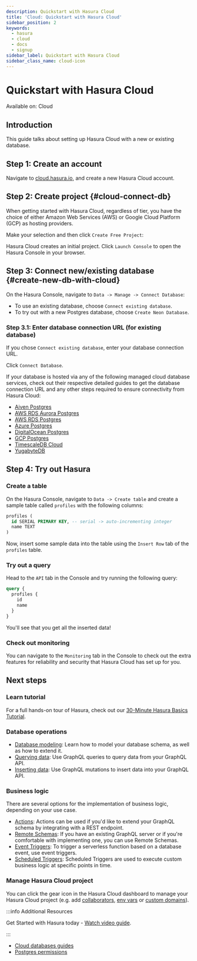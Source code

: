 ```yaml
---
description: Quickstart with Hasura Cloud
title: 'Cloud: Quickstart with Hasura Cloud'
sidebar_position: 2
keywords:
  - hasura
  - cloud
  - docs
  - signup
sidebar_label: Quickstart with Hasura Cloud
sidebar_class_name: cloud-icon
---
```



# Quickstart with Hasura Cloud

<div className="badge badge--primary heading-badge">Available on: Cloud</div>

## Introduction

This guide talks about setting up Hasura Cloud with a new or existing database.

## Step 1: Create an account

Navigate to
[cloud.hasura.io](https://cloud.hasura.io/signup/?pg=docs&plcmt=body&cta=navigate-to-cloud-hasura-io&tech=default), and
create a new Hasura Cloud account.

## Step 2: Create project {#cloud-connect-db}

When getting started with Hasura Cloud, regardless of tier, you have the choice of either Amazon Web Services (AWS) or
Google Cloud Platform (GCP) as hosting providers.

<Thumbnail
  src="/img/getting-started/getting-started-cloud-aws-and-gcp-emphasis.png"
  alt="Choose either AWS or GCP"
  width="556px"
/>

Make your selection and then click `Create Free Project`:

<Thumbnail src="/img/getting-started/getting-started-cloud-create-project.png" alt="Create project" width="556px" />

Hasura Cloud creates an initial project. Click `Launch Console` to open the Hasura Console in your browser.

<Thumbnail src="/img/getting-started/create-project.png" alt="Connect new or existing database" width="556px" />

## Step 3: Connect new/existing database {#create-new-db-with-cloud}

On the Hasura Console, navigate to `Data -> Manage -> Connect Database`:

<Thumbnail src="/img/getting-started/connect-db-console.png" alt="Connect database" width="1000px" />

- To use an existing database, choose `Connect existing database`.
- To try out with a new Postgres database, choose `Create Neon Database`.

<Thumbnail src="/img/getting-started/db-setup.png" alt="DB setup" width="1000px" />

### Step 3.1: Enter database connection URL (for existing database)

If you chose `Connect existing database`, enter your database connection URL.

Click `Connect Database`.

<Thumbnail src="/img/getting-started/connect-db-cloud.png" alt="Enter URL for existing database" width="1000px" />

If your database is hosted via any of the following managed cloud database services, check out their respective detailed
guides to get the database connection URL and any other steps required to ensure connectivity from Hasura Cloud:

- [Aiven Postgres](/databases/connect-db/cloud-databases/aiven.mdx)
- [AWS RDS Aurora Postgres](/databases/connect-db/cloud-databases/aws-aurora.mdx)
- [AWS RDS Postgres](/databases/connect-db/cloud-databases/aws-postgres.mdx)
- [Azure Postgres](/databases/connect-db/cloud-databases/azure.mdx)
- [DigitalOcean Postgres](/databases/connect-db/cloud-databases/digital-ocean.mdx)
- [GCP Postgres](/databases/connect-db/cloud-databases/gcp.mdx)
- [TimescaleDB Cloud](/databases/connect-db/cloud-databases/timescale-cloud.mdx)
- [YugabyteDB](/databases/connect-db/cloud-databases/yugabyte.mdx)

## Step 4: Try out Hasura

### Create a table

On the Hasura Console, navigate to `Data -> Create table` and create a sample table called `profiles` with the following
columns:

```sql
profiles (
  id SERIAL PRIMARY KEY, -- serial -> auto-incrementing integer
  name TEXT
)
```

<Thumbnail src="/img/getting-started/create-profile-table.png" alt="Create a table" />

Now, insert some sample data into the table using the `Insert Row` tab of the `profiles` table.

### Try out a query

Head to the `API` tab in the Console and try running the following query:

```graphql
query {
  profiles {
    id
    name
  }
}
```

You'll see that you get all the inserted data!

<Thumbnail src="/img/getting-started/profile-query.png" alt="Try out a query" />

### Check out monitoring

You can navigate to the `Monitoring` tab in the Console to check out the extra features for reliability and security
that Hasura Cloud has set up for you.

<Thumbnail src="/img/observability/monitoring-tab-overview.png" alt="Hasura Console: Monitoring tab" />

## Next steps

### Learn tutorial

For a full hands-on tour of Hasura, check out our
[30-Minute Hasura Basics Tutorial](https://hasura.io/learn/graphql/hasura/introduction/).

### Database operations

- [Database modeling](/schema/postgres/index.mdx): Learn how to model your database schema, as well as how to extend it.
- [Querying data](/queries/postgres/index.mdx): Use GraphQL queries to query data from your GraphQL API.
- [Inserting data](/mutations/postgres/index.mdx): Use GraphQL mutations to insert data into your GraphQL API.

### Business logic

There are several options for the implementation of business logic, depending on your use case.

- [Actions](/actions/index.mdx): Actions can be used if you'd like to extend your GraphQL schema by integrating with a
  REST endpoint.
- [Remote Schemas](/remote-schemas/index.mdx): If you have an existing GraphQL server or if you're comfortable with
  implementing one, you can use Remote Schemas.
- [Event Triggers](/event-triggers/index.mdx): To trigger a serverless function based on a database event, use event
  triggers.
- [Scheduled Triggers](/scheduled-triggers/index.mdx): Scheduled Triggers are used to execute custom business logic at
  specific points in time.

### Manage Hasura Cloud project

You can click the gear icon in the Hasura Cloud dashboard to manage your Hasura Cloud project (e.g. add
[collaborators](/projects/collaborators.mdx), [env vars](/projects/env-vars.mdx) or
[custom domains](/projects/domains.mdx)).

<Thumbnail src="/img/getting-started/project-manage.png" alt="Project actions" width="860px" />

:::info Additional Resources

Get Started with Hasura today -
[Watch video guide](https://hasura.io/events/webinar/get-started-with-hasura/?pg=docs&plcmt=body&cta=getting-started&tech=).

:::

- [Cloud databases guides](/databases/connect-db/cloud-databases/index.mdx)
- [Postgres permissions](/deployment/postgres-requirements.mdx#managed-pg-permissions)
